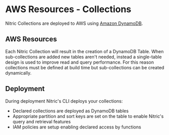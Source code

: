 
# AWS Resources - Collections

Nitric Collections are deployed to AWS using [Amazon DynamoDB](https://aws.amazon.com/dynamodb).

## AWS Resources

Each Nitric Collection will result in the creation of a DynamoDB Table. When sub-collections are added new tables aren't needed, instead a single-table design is used to improve read and query performance. For this reason collections must be defined at build time but sub-collections can be created dynamically.

## Deployment

During deployment Nitric's CLI deploys your collections:

- Declared collections are deployed as DynamoDB tables
- Appropriate partition and sort keys are set on the table to enable Nitric's query and retrieval features
- IAM policies are setup enabling declared access by functions

